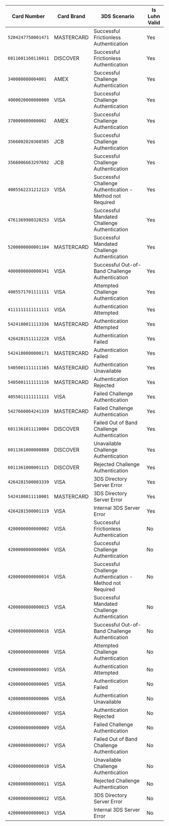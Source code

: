 | Card Number        | Card Brand  | 3DS Scenario                                                | Is Luhn Valid |
|--------------------|------------ | ----------------------------------------------------------- | ------------- |
| `5204247750001471` | MASTERCARD  | Successful Frictionless Authentication                      | Yes           |
| `6011601160116011` | DISCOVER    | Successful Frictionless Authentication                      | Yes           |
| `340000000004001`  | AMEX        | Successful Challenge Authentication                         | Yes           |
| `4000020000000000` | VISA        | Successful Challenge Authentication                         | Yes           |
| `370000000000002`  | AMEX        | Successful Challenge Authentication                         | Yes           |
| `3566002020360505` | JCB         | Successful Challenge Authentication                         | Yes           |
| `3566006663297692` | JCB         | Successful Challenge Authentication                         | Yes           |
| `4005562231212123` | VISA        | Successful Challenge Authentication - Method not Required   | Yes           |
| `4761369980320253` | VISA        | Successful Mandated Challenge Authentication                | Yes           |
| `5200000000001104` | MASTERCARD  | Successful Mandated Challenge Authentication                | Yes           |
| `4000000000000341` | VISA        | Successful Out-of-Band Challenge Authentication             | Yes           |
| `4005571701111111` | VISA        | Attempted Challenge Authentication                          | Yes           |
| `4111111111111111` | VISA        | Authentication Attempted                                    | Yes           |
| `5424180011113336` | MASTERCARD  | Authentication Attempted                                    | Yes           |
| `4264281511112228` | VISA        | Authentication Failed                                       | Yes           |
| `5424180000000171` | MASTERCARD  | Authentication Failed                                       | Yes           |
| `5405001111111165` | MASTERCARD  | Authentication Unavailable                                  | Yes           |
| `5405001111111116` | MASTERCARD  | Authentication Rejected                                     | Yes           |
| `4055011111111111` | VISA        | Failed Challenge Authentication                             | Yes           |
| `5427660064241339` | MASTERCARD  | Failed Challenge Authentication                             | Yes           |
| `6011361011110004` | DISCOVER    | Failed Out of Band Challenge Authentication                 | Yes           |
| `6011361000008888` | DISCOVER    | Unavailable Challenge Authentication                        | Yes           |
| `6011361000001115` | DISCOVER    | Rejected Challenge Authentication                           | Yes           |
| `4264281500003339` | VISA        | 3DS Directory Server Error                                  | Yes           |
| `5424180011110001` | MASTERCARD  | 3DS Directory Server Error                                  | Yes           |
| `4264281500001119` | VISA        | Internal 3DS Server Error                                   | Yes           |
| `4200000000000002` | VISA        | Successful Frictionless Authentication                      | No            |
| `4200000000000004` | VISA        | Successful Challenge Authentication                         | No            |
| `4200000000000014` | VISA        | Successful Challenge Authentication - Method not Required   | No            |
| `4200000000000015` | VISA        | Successful Mandated Challenge Authentication                | No            |
| `4200000000000016` | VISA        | Successful Out-of-Band Challenge Authentication             | No            |
| `4200000000000008` | VISA        | Attempted Challenge Authentication                          | No            |
| `4200000000000003` | VISA        | Authentication Attempted                                    | No            |
| `4200000000000005` | VISA        | Authentication Failed                                       | No            |
| `4200000000000006` | VISA        | Authentication Unavailable                                  | No            |
| `4200000000000007` | VISA        | Authentication Rejected                                     | No            |
| `4200000000000009` | VISA        | Failed Challenge Authentication                             | No            |
| `4200000000000017` | VISA        | Failed Out of Band Challenge Authentication                 | No            |
| `4200000000000010` | VISA        | Unavailable Challenge Authentication                        | No            |
| `4200000000000011` | VISA        | Rejected Challenge Authentication                           | No            |
| `4200000000000012` | VISA        | 3DS Directory Server Error                                  | No            |
| `4200000000000013` | VISA        | Internal 3DS Server Error                                   | No            |
